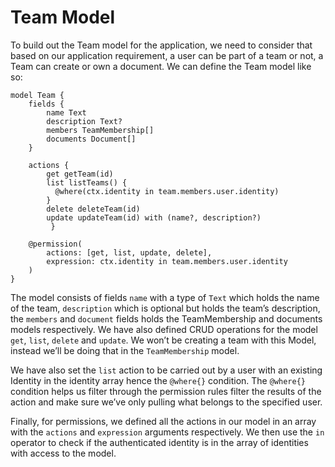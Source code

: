 # Team Model

To build out the Team model for the application, we need to consider that based on our application requirement, a user can be part of a team or not, a Team can create or own a document.  We can define the Team model like so:

```keel
model Team {
    fields {
        name Text
        description Text?
        members TeamMembership[]
        documents Document[]
    }

	actions {
        get getTeam(id)
        list listTeams() {
          @where(ctx.identity in team.members.user.identity)
        }
        delete deleteTeam(id)
        update updateTeam(id) with (name?, description?)
		 }

    @permission(
        actions: [get, list, update, delete],
        expression: ctx.identity in team.members.user.identity
    )
}
```

The model consists of fields `name` with a type of `Text` which holds the name of the team, `description` which is optional but holds the team’s description, the `members` and `document` fields holds the TeamMembership and documents models respectively.  We have also defined CRUD operations for the model `get`, `list`, `delete` and `update`.  We won’t be creating a team with this Model, instead we’ll be doing that in the `TeamMembership` model.

We have also set the `list` action to be carried out by a user with an existing Identity in the identity array hence the `@where{}` condition. The `@where{}` condition helps us filter through the permission rules filter the results of the action and make sure we’ve only pulling what belongs to the specified user.

Finally, for permissions, we defined all the actions in our model in an array with the `actions` and `expression` arguments respectively. We then use the `in` operator to check if the authenticated identity is in the array of identities with access to the model.
